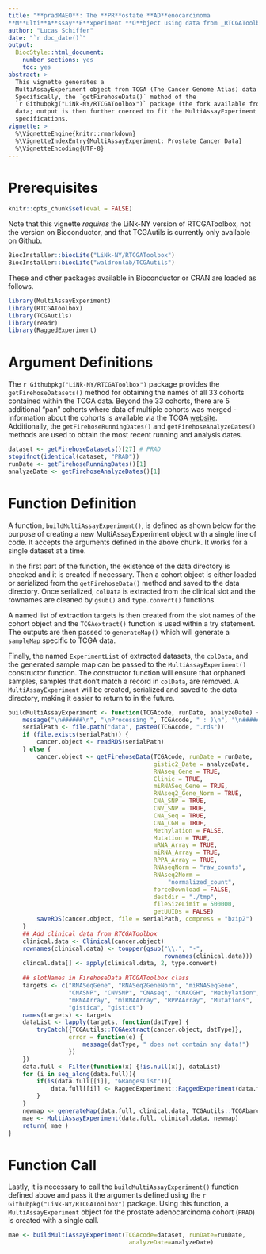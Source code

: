 ```yaml
---
title: "**pradMAEO**: The **PR**ostate **AD**enocarcinoma
**M**ulti**A**ssay**E**xperiment **O**bject using data from _RTCGAToolbox_"
author: "Lucas Schiffer"
date: "`r doc_date()`"
output:
  BiocStyle::html_document:
    number_sections: yes
    toc: yes
abstract: >
  This vignette generates a
  MultiAssayExperiment object from TCGA (The Cancer Genome Atlas) data using 
  Specifically, the `getFirehoseData()` method of the
  `r Githubpkg("LiNk-NY/RTCGAToolbox")` package (the fork available from https://www.github.com/LiNk-NY/RTCGAToolbox) is used to access and read in
  data; output is then further coerced to fit the MultiAssayExperiment object
  specifications. 
vignette: >
  %\VignetteEngine{knitr::rmarkdown}
  %\VignetteIndexEntry{MultiAssayExperiment: Prostate Cancer Data}
  %\VignetteEncoding{UTF-8}
---
```


# Prerequisites

```r
knitr::opts_chunk$set(eval = FALSE)
```

Note that this vignette *requires* the LiNk-NY version of RTCGAToolbox, not the version on Bioconductor, and that TCGAutils is currently only available on Github.

```r
BiocInstaller::biocLite("LiNk-NY/RTCGAToolbox")
BiocInstaller::biocLite("waldronlab/TCGAutils")
```

These and other packages available in Bioconductor or CRAN are loaded as
follows.

```r
library(MultiAssayExperiment)
library(RTCGAToolbox)
library(TCGAutils)
library(readr)
library(RaggedExperiment)
```

# Argument Definitions

The `r Githubpkg("LiNk-NY/RTCGAToolbox")` package provides the
`getFirehoseDatasets()` method for obtaining the names of all 33 cohorts
contained within the TCGA data. Beyond the 33 cohorts, there are 5 additional
"pan" cohorts where data of multiple cohorts was merged - information about the
cohorts is available via the TCGA
[website](http://cancergenome.nih.gov/cancersselected). Additionally, the
`getFirehoseRunningDates()` and `getFirehoseAnalyzeDates()` methods are used
to obtain the most recent running and analysis dates.

```r
dataset <- getFirehoseDatasets()[27] # PRAD
stopifnot(identical(dataset, "PRAD"))
runDate <- getFirehoseRunningDates()[1]
analyzeDate <- getFirehoseAnalyzeDates()[1]
```

# Function Definition

A function, `buildMultiAssayExperiment()`, is defined as shown below for the
purpose of creating a new MultiAssayExperiment object with a single line of
code. It accepts the arguments defined in the above chunk. It works for a single
dataset at a time.

In the first part of the function, the existence of the data directory is
checked and it is created if necessary. Then a cohort object is either loaded
or serialized from the `getFirehoseData()` method and saved to the data
directory. Once serialized, `colData` is extracted from the clinical slot and
the rownames are cleaned by `gsub()` and `type.convert()` functions. 

A named list of extraction targets is then created from the slot names of the
cohort object and the `TCGAextract()` function is used within a try statement.
The outputs are then passed to `generateMap()` which will generate a `sampleMap`
specific to TCGA data.

Finally, the named `ExperimentList` of extracted datasets, the `colData`, and
the generated sample map can be passed to the `MultiAssayExperiment()`
constructor function. The constructor function will ensure that orphaned
samples, samples that don't match a record in `colData`, are removed.
A `MultiAssayExperiment` will be created, serialized and saved to the data
directory, making it easier to return to in the future.

```r
buildMultiAssayExperiment <- function(TCGAcode, runDate, analyzeDate) {
    message("\n######\n", "\nProcessing ", TCGAcode, " : )\n", "\n######\n")
    serialPath <- file.path("data", paste0(TCGAcode, ".rds"))
    if (file.exists(serialPath)) {
        cancer.object <- readRDS(serialPath)
    } else {
        cancer.object <- getFirehoseData(TCGAcode, runDate = runDate,
                                         gistic2_Date = analyzeDate,
                                         RNAseq_Gene = TRUE,
                                         Clinic = TRUE,
                                         miRNASeq_Gene = TRUE,
                                         RNAseq2_Gene_Norm = TRUE,
                                         CNA_SNP = TRUE,
                                         CNV_SNP = TRUE,
                                         CNA_Seq = TRUE,
                                         CNA_CGH = TRUE,
                                         Methylation = FALSE,
                                         Mutation = TRUE,
                                         mRNA_Array = TRUE,
                                         miRNA_Array = TRUE,
                                         RPPA_Array = TRUE,
                                         RNAseqNorm = "raw_counts",
                                         RNAseq2Norm =
                                             "normalized_count",
                                         forceDownload = FALSE,
                                         destdir = "./tmp",
                                         fileSizeLimit = 500000,
                                         getUUIDs = FALSE)
        saveRDS(cancer.object, file = serialPath, compress = "bzip2")
    }
    ## Add clinical data from RTCGAToolbox
    clinical.data <- Clinical(cancer.object)
    rownames(clinical.data) <- toupper(gsub("\\.", "-",
                                            rownames(clinical.data)))
    clincal.data[] <- apply(clinical.data, 2, type.convert)
    
    ## slotNames in FirehoseData RTCGAToolbox class
    targets <- c("RNASeqGene", "RNASeq2GeneNorm", "miRNASeqGene",
                 "CNASNP", "CNVSNP", "CNAseq", "CNACGH", "Methylation",
                 "mRNAArray", "miRNAArray", "RPPAArray", "Mutations",
                 "gistica", "gistict")
    names(targets) <- targets
    dataList <- lapply(targets, function(datType) {
        tryCatch({TCGAutils::TCGAextract(cancer.object, datType)},
                 error = function(e) {
                     message(datType, " does not contain any data!")
                 })
    })
    data.full <- Filter(function(x) {!is.null(x)}, dataList)
    for (i in seq_along(data.full)){
        if(is(data.full[[i]], "GRangesList")){
            data.full[[i]] <- RaggedExperiment::RaggedExperiment(data.full[[i]])
        }
    }
    newmap <- generateMap(data.full, clinical.data, TCGAutils::TCGAbarcode)
    mae <- MultiAssayExperiment(data.full, clinical.data, newmap)
    return( mae )
}
```

# Function Call

Lastly, it is necessary to call the `buildMultiAssayExperiment()` function
defined above and pass it the arguments defined using the
`r Githubpkg("LiNk-NY/RTCGAToolbox")` package. Using this function, a
`MultiAssayExperiment` object for the prostate
adenocarcinoma cohort (`PRAD`) is created with a single call.

```r
mae <- buildMultiAssayExperiment(TCGAcode=dataset, runDate=runDate,
                                  analyzeDate=analyzeDate)
```

